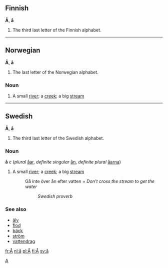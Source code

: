 ==Finnish==
'''Å''', '''å'''

#The third last letter of the Finnish alphabet.

----
==Norwegian==
'''Å''', '''å'''

#The last letter of the Norwegian alphabet.

===Noun===

# A small [[river]]; a [[creek]]; a big [[stream]]
----

==Swedish==
'''Å''', '''å'''

#The third last letter of the Swedish alphabet.


===Noun===
'''å''' ''c'' (''plural'' [[åar]], ''definite singular'' [[ån]], ''definite plural'' [[åarna]])

# A small [[river]]; a [[creek]]; a big [[stream]]
#: Gå inte över ån efter vatten = ''Don't cross the stream to get the water'' 
#::''Swedish proverb''

===See also===
*[[älv]]
*[[flod]]
*[[bäck]]
*[[ström]]
*[[vattendrag]]

[[Category:Latin letters|A]]
[[fr:Å]]
[[nl:å]]
[[pl:Å]]
[[fi:Å]]
[[sv:å]]